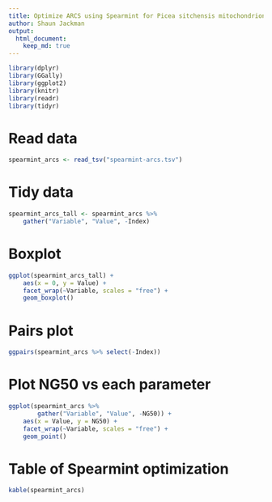 ```yaml
---
title: Optimize ARCS using Spearmint for Picea sitchensis mitochondrion
author: Shaun Jackman
output:
  html_document:
    keep_md: true
---
```


```r
library(dplyr)
library(GGally)
library(ggplot2)
library(knitr)
library(readr)
library(tidyr)
```

# Read data
```r
spearmint_arcs <- read_tsv("spearmint-arcs.tsv")
```

# Tidy data
```r
spearmint_arcs_tall <- spearmint_arcs %>%
	gather("Variable", "Value", -Index)
```

# Boxplot
```r
ggplot(spearmint_arcs_tall) +
	aes(x = 0, y = Value) +
	facet_wrap(~Variable, scales = "free") +
	geom_boxplot()
```

# Pairs plot
```r
ggpairs(spearmint_arcs %>% select(-Index))
```

# Plot NG50 vs each parameter
```r
ggplot(spearmint_arcs %>%
		gather("Variable", "Value", -NG50)) +
	aes(x = Value, y = NG50) +
	facet_wrap(~Variable, scales = "free") +
	geom_point()
```

# Table of Spearmint optimization
```r
kable(spearmint_arcs)
```
